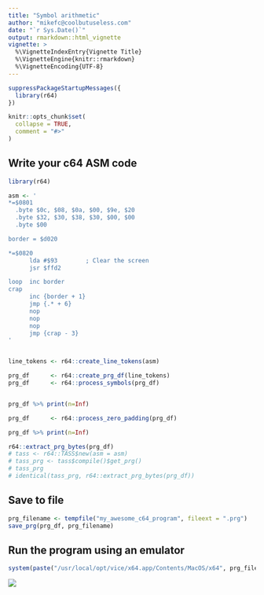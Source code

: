 ---
title: "Symbol arithmetic"
author: "mikefc@coolbutuseless.com"
date: "`r Sys.Date()`"
output: rmarkdown::html_vignette
vignette: >
  %\VignetteIndexEntry{Vignette Title}
  %\VignetteEngine{knitr::rmarkdown}
  %\VignetteEncoding{UTF-8}
---

```{r setup, include = FALSE}
suppressPackageStartupMessages({
  library(r64)  
})

knitr::opts_chunk$set(
  collapse = TRUE,
  comment = "#>"
)
```

Write your c64 ASM code
------------------------------------------------------------------------------

```{r}
library(r64)

asm <- '
*=$0801
  .byte $0c, $08, $0a, $00, $9e, $20
  .byte $32, $30, $38, $30, $00, $00
  .byte $00

border = $d020

*=$0820
      lda #$93        ; Clear the screen
      jsr $ffd2

loop  inc border
crap
      inc {border + 1}
      jmp {.* + 6}
      nop
      nop
      nop
      jmp {crap - 3}
'


line_tokens <- r64::create_line_tokens(asm)

prg_df      <- r64::create_prg_df(line_tokens)
prg_df      <- r64::process_symbols(prg_df)


prg_df %>% print(n=Inf)
```



```{r}
prg_df      <- r64::process_zero_padding(prg_df)

prg_df %>% print(n=Inf)

```



```{r}

r64::extract_prg_bytes(prg_df)
# tass <- r64::TASS$new(asm = asm)
# tass_prg <- tass$compile()$get_prg()
# tass_prg
# identical(tass_prg, r64::extract_prg_bytes(prg_df))
```




Save to file 
------------------------------------------------------------------------------

```{r}
prg_filename <- tempfile("my_awesome_c64_program", fileext = ".prg")
save_prg(prg_df, prg_filename)
```



Run the program using an emulator
------------------------------------------------------------------------------

```{r eval=FALSE}
system(paste("/usr/local/opt/vice/x64.app/Contents/MacOS/x64", prg_filename))
```

![](img/helloworld.gif)
